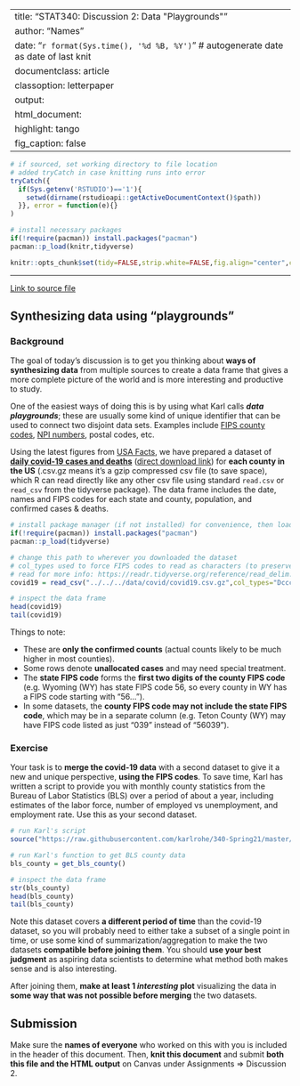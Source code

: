 
---
title:  "STAT340: Discussion 2: Data \"Playgrounds\""
author: "Names"
date:   "`r format(Sys.time(), '%d %B, %Y')`" # autogenerate date as date of last knit
documentclass: article
classoption: letterpaper
output:
  html_document:
    highlight: tango
    fig_caption: false
---

```r
# if sourced, set working directory to file location
# added tryCatch in case knitting runs into error
tryCatch({
  if(Sys.getenv('RSTUDIO')=='1'){
    setwd(dirname(rstudioapi::getActiveDocumentContext()$path))
  }}, error = function(e){}
)

# install necessary packages
if(!require(pacman)) install.packages("pacman")
pacman::p_load(knitr,tidyverse)

knitr::opts_chunk$set(tidy=FALSE,strip.white=FALSE,fig.align="center",comment=" #")
```

---

[Link to source file](https://raw.githubusercontent.com/karlrohe/340-Spring21/master/docs/discussion/02/ds02.Rmd)

## Synthesizing data using "playgrounds"

### Background

The goal of today's discussion is to get you thinking about **ways of synthesizing data** from multiple sources to create a data frame that gives a more complete picture of the world and is more interesting and productive to study.

One of the easiest ways of doing this is by using what Karl calls __*data playgrounds*__; these are usually some kind of unique identifier that can be used to connect two disjoint data sets. Examples include [FIPS county codes](https://www.nrcs.usda.gov/wps/portal/nrcs/detail/national/home/?cid=nrcs143_013697), [NPI numbers](https://npidb.org/npi-lookup/), postal codes, etc.

Using the latest figures from [USA Facts](https://usafacts.org/visualizations/coronavirus-covid-19-spread-map/), we have prepared a dataset of [**daily covid-19 cases and deaths**](https://github.com/karlrohe/340-Spring21/blob/master/data/covid/covid19.csv.gz) ([direct download link](https://github.com/karlrohe/340-Spring21/raw/master/data/covid/covid19.csv.gz)) for **each county in the US** (.csv.gz means it's a gzip compressed csv file (to save space), which R can read directly like any other csv file using standard `read.csv` or `read_csv` from the tidyverse package). The data frame includes the date, names and FIPS codes for each state and county, population, and confirmed cases & deaths.

```r
# install package manager (if not installed) for convenience, then load tidyverse
if(!require(pacman)) install.packages("pacman")
pacman::p_load(tidyverse)

# change this path to wherever you downloaded the dataset
# col_types used to force FIPS codes to read as characters (to preserve leading 0's)
# read for more info: https://readr.tidyverse.org/reference/read_delim.html
covid19 = read_csv("../../../data/covid/covid19.csv.gz",col_types="Dcccciii")

# inspect the data frame
head(covid19)
tail(covid19)
```


Things to note:

 - These are **only the confirmed counts** (actual counts likely to be much higher in most counties).
 - Some rows denote **unallocated cases** and may need special treatment.
 - The **state FIPS code** forms the **first two digits of the county FIPS code** (e.g. Wyoming (WY) has state FIPS code 56, so every county in WY has a FIPS code starting with "56...").
 - In some datasets, the **county FIPS code may not include the state FIPS code**, which may be in a separate column (e.g. Teton County (WY) may have FIPS code listed as just "039" instead of "56039").


### Exercise

Your task is to **merge the covid-19 data** with a second dataset to give it a new and unique perspective, **using the FIPS codes**. To save time, Karl has written a script to provide you with monthly county statistics from the Bureau of Labor Statistics (BLS) over a period of about a year, including estimates of the labor force, number of employed vs unemployment, and employment rate. Use this as your second dataset.

```r
# run Karl's script
source("https://raw.githubusercontent.com/karlrohe/340-Spring21/master/data/bls/recent_county_months.R")

# run Karl's function to get BLS county data
bls_county = get_bls_county()

# inspect the data frame
str(bls_county)
head(bls_county)
tail(bls_county)
```


Note this dataset covers **a different period of time** than the covid-19 dataset, so you will probably need to either take a subset of a single point in time, or use some kind of summarization/aggregation to make the two datasets **compatible before joining them**. You should **use your best judgment** as aspiring data scientists to determine what method both makes sense and is also interesting.

After joining them, **make at least 1 _interesting_ plot** visualizing the data in **some way that was not possible before merging** the two datasets.

## Submission

Make sure the **names of everyone** who worked on this with you is included in the header of this document. Then, **knit this document** and submit **both this file and the HTML output** on Canvas under Assignments ⇒ Discussion 2.

